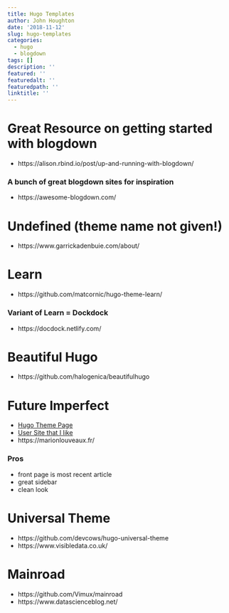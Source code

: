 ```yaml
---
title: Hugo Templates
author: John Houghton
date: '2018-11-12'
slug: hugo-templates
categories:
  - hugo
  - blogdown
tags: []
description: ''
featured: ''
featuredalt: ''
featuredpath: ''
linktitle: ''
---
```


# Great Resource on getting started with blogdown
* https://alison.rbind.io/post/up-and-running-with-blogdown/

### A bunch of great blogdown sites for inspiration
* https://awesome-blogdown.com/

# Undefined (theme name not given!)
* https://www.garrickadenbuie.com/about/

# Learn
* https://github.com/matcornic/hugo-theme-learn/

### Variant of Learn = Dockdock
* https://docdock.netlify.com/

# Beautiful Hugo
* https://github.com/halogenica/beautifulhugo

# Future Imperfect
* [Hugo Theme Page](https://themes.gohugo.io/theme/future-imperfect/)
* [User Site that I like](https://mvaugoyeau.netlify.com/contact/)
* https://marionlouveaux.fr/

### Pros
  * front page is most recent article
  * great sidebar
  * clean look

# Universal Theme
* https://github.com/devcows/hugo-universal-theme
* https://www.visibledata.co.uk/

# Mainroad
* https://github.com/Vimux/mainroad
* https://www.datascienceblog.net/
